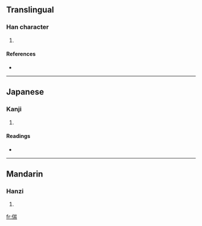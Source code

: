 ==Translingual==

===Han character===
{{Han char|rn=9|rad=人|as=09|sn=11|four=2222<sub>7</sub>|canj=人山一月 (OUMB)}}

# {{defn|Han}}

====References====
* {{Han ref|kx=0111.330|dkj=00896|dj=0238.070|hdz=10191.090|uh=5073|ud=20595|bh=D465|bd=54373}}

----

==Japanese==

===Kanji===
{{ja-kanji|grade=|rs=人09}}

# {{defn|Japanese}}

====Readings====
* {{ja-readings|on=[[たん]] (tan)|kun=[[ちひさい]] (chihisai), [[すこし]] (sukoshi)}}

----

==Mandarin==

===Hanzi===
{{cmn-hanzi|pin=[[duān]] ([[duan1]])|wg=tuan<sup>1</sup>}}

# {{defn|Mandarin}}

[[fr:偳]]